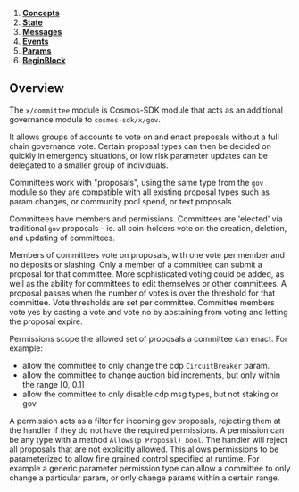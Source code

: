 


1. **[Concepts](01_concepts.md)**
2. **[State](02_state.md)**
3. **[Messages](03_messages.md)**
4. **[Events](04_events.md)**
5. **[Params](05_params.md)**
6. **[BeginBlock](06_begin_block.md)**

## Overview

The `x/committee` module is Cosmos-SDK module that acts as an additional governance module to `cosmos-sdk/x/gov`.

It allows groups of accounts to vote on and enact proposals without a full chain governance vote. Certain proposal types can then be decided on quickly in emergency situations, or low risk parameter updates can be delegated to a smaller group of individuals.

Committees work with "proposals", using the same type from the `gov` module so they are compatible with all existing proposal types such as param changes, or community pool spend, or text proposals.

Committees have members and permissions. Committees are 'elected' via traditional `gov` proposals - ie. all coin-holders vote on the creation, deletion, and updating of committees.

Members of committees vote on proposals, with one vote per member and no deposits or slashing. Only a member of a committee can submit a proposal for that committee. More sophisticated voting could be added, as well as the ability for committees to edit themselves or other committees. A proposal passes when the number of votes is over the threshold for that committee. Vote thresholds are set per committee. Committee members vote yes by casting a vote and vote no by abstaining from voting and letting the proposal expire.

Permissions scope the allowed set of proposals a committee can enact. For example:

- allow the committee to only change the cdp `CircuitBreaker` param.
- allow the committee to change auction bid increments, but only within the range [0, 0.1]
- allow the committee to only disable cdp msg types, but not staking or gov

A permission acts as a filter for incoming gov proposals, rejecting them at the handler if they do not have the required permissions. A permission can be any type with a method `Allows(p Proposal) bool`. The handler will reject all proposals that are not explicitly allowed. This allows permissions to be parameterized to allow fine grained control specified at runtime. For example a generic parameter permission type can allow a committee to only change a particular param, or only change params within a certain range.

